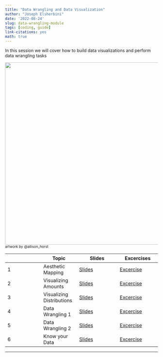 ```yaml
---
title: "Data Wrangling and Data Visualization"
author: "Joseph Elsherbini"
date: '2022-08-24'
slug: data-wrangling-module
tags: [coding, guide]
link-citations: yes
math: true
---
```




In this session we will cover how to build data visualizations and perform data wrangling tasks

![](/modules/penguins.png){width=600px}  
<small>artwork by @allison_horst</small>

|  | Topic | Slides |Excercises | 
| ------ | ------ | ------- | ------- |
| 1 | Aesthetic Mapping | [Slides](/modules/morning-aesthetic-mapping-slides.html) |[Excercise](/exercises/aesthetic-mapping-exercise) | 
| 2 | Visualizing Amounts | [Slides](/modules/morning-visualizing-amounts-slides.html) |[Excercise](/exercises/visualizing-amounts-exercise) | 
| 3 | Visualizing Distributions | [Slides](/modules/morning-visualizing-distributions-slides.html) |[Excercise](/exercises/visualizing-distributions-exercise) |
| 4 | Data Wrangling 1 | [Slides](/modules/data-wrangling-1.html) | [Excercise](/exercises/data-wrangling-1-exercise) |
| 5 | Data Wrangling 2 | [Slides](/modules/data-wrangling-2.html) | [Excercise](/exercises/data-wrangling-2-exercise)  |
| 6 | Know your Data | [Slides](/modules/know-your-data-1.html) | [Excercise](/exercises/know-your-data-exercise)  |
------